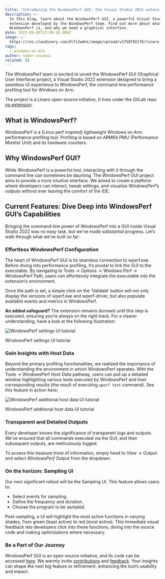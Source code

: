 ```yaml
---
title: 'Introducing the WindowsPerf GUI: the Visual Studio 2022 extension'
description: >-
  In this blog, learn about the WindowsPerf GUI, a powerful Visual Studio 2022
  extension developed by the WindowsPerf team. Find out more about what exactly
  WindowsPerf is, and why we need a graphical interface. 
date: 2023-09-03T23:09:28.000Z
image: >-
  https://res.cloudinary.com/dl7c2wmhi/image/upload/v1758792170/linaro-website/images/blog/Chip_background_UNDER_2MB
tags:
  - windows-on-arm
author: nader-zouaoui
related: []
---
```


The WindowsPerf team is excited to unveil the WindowsPerf GUI (Graphical User Interface) project, a Visual Studio 2022 extension designed to bring a seamless UI experience to WindowsPerf, the command-line performance profiling tool for Windows on Arm.

The project is a Linaro open-source initiative, It lives under the GitLab repo [vs-extension](https://gitlab.com/Linaro/WindowsPerf/vs-extension).

## What is WindowsPerf?

WindowsPerf is a (Linux perf inspired) lightweight Windows on Arm performance profiling tool. Profiling is based on ARM64 PMU (Performance Monitor Unit) and its hardware counters.

## Why WindowsPerf GUI?

While WindowsPerf is a powerful tool, interacting with it through the command line can sometimes be daunting. The WindowsPerf GUI project aims to provide a more intuitive interface. We aimed to create a platform where developers can interact, tweak settings, and visualize WindowsPerf’s outputs without ever leaving the comfort of the IDE.

## Current Features: Dive Deep into WindowsPerf GUI’s Capabilities

Bringing the command-line power of WindowsPerf into a GUI inside Visual Studio 2022 was no easy task, but we’ve made substantial progress. Let’s walk through what we’ve built so far:

### Effortless WindowsPerf Configuration

The heart of WindowsPerf GUI is its seamless connection to wperf.exe. Before diving into performance profiling, it’s pivotal to link the GUI to the executable. By navigating to Tools -> Options -> Windows Perf -> WindowsPerf Path, users can effortlessly integrate the executable into the extension’s environment.

Once the path is set, a simple click on the ‘Validate’ button will not only display the versions of wperf.exe and wperf-driver, but also populate available events and metrics in WindowsPerf.

**An added safeguard?** The extension remains dormant until this step is executed, ensuring you’re always on the right track. For a clearer understanding, have a look at the following illustration:

![WindowsPerf settings UI tutorial](https://res.cloudinary.com/dl7c2wmhi/image/upload/v1758792170/linaro-website/images/blog/update-settings "WindowsPerf settings UI tutorial")

WindowsPerf settings UI tutorial

### Gain Insights with Host Data

Beyond the primary profiling functionalities, we realized the importance of understanding the environment in which WindowsPerf operates. With the Tools -> WindowsPerf _Host Data_ pathway, users can pull up a detailed window highlighting various tests executed by WindowsPerf and their corresponding results (the result of executing `wperf test` command). See this feature in action here:

![WindowsPerf additional host data UI tutorial](https://res.cloudinary.com/dl7c2wmhi/image/upload/v1758792170/linaro-website/images/blog/wperf-host-data "WindowsPerf additional host data UI tutorial")

WindowsPerf additional host data UI tutorial

### Transparent and Detailed Outputs

Every developer knows the significance of transparent logs and outputs. We’ve ensured that all commands executed via the GUI, and their subsequent outputs, are meticulously logged.

To access this treasure trove of information, simply head to View -> Output and select _WindowsPerf_ Output from the dropdown.

### On the horizon: Sampling UI

Our next significant rollout will be the Sampling UI. This feature allows users to:

- Select events for sampling.
- Define the frequency and duration.
- Choose the program to be sampled.

Post-sampling, a UI will highlight the most active functions in varying shades, from green (least active) to red (most active). This immediate visual feedback lets developers click into these functions, diving into the source code and making optimizations where necessary.

### Be a Part of Our Journey

WindowsPerf GUI is an open-source initiative, and its code can be accessed [here](https://gitlab.com/Linaro/WindowsPerf/vs-extension). We warmly invite [contributions](https://gitlab.com/Linaro/WindowsPerf/vs-extension/-/merge_requests) and [feedback](https://gitlab.com/Linaro/WindowsPerf/vs-extension/-/issues). Your insights can shape the next big feature or refinement, enhancing the tool’s usability and impact.
